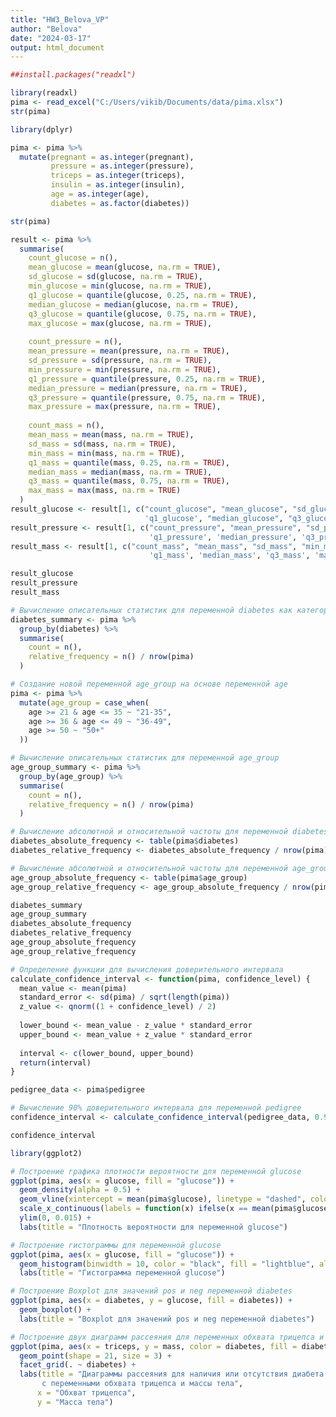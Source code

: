 ```yaml
---
title: "HW3_Belova_VP"
author: "Belova"
date: "2024-03-17"
output: html_document
---
```

```r
##install.packages("readxl")
```

```r
library(readxl) 
pima <- read_excel("C:/Users/vikib/Documents/data/pima.xlsx")
str(pima)
```
```r
library(dplyr)

pima <- pima %>%
  mutate(pregnant = as.integer(pregnant),
         pressure = as.integer(pressure),
         triceps = as.integer(triceps),
         insulin = as.integer(insulin),
         age = as.integer(age),
         diabetes = as.factor(diabetes))
```

```r
str(pima)
```

```r
result <- pima %>% 
  summarise(
    count_glucose = n(),
    mean_glucose = mean(glucose, na.rm = TRUE),
    sd_glucose = sd(glucose, na.rm = TRUE),
    min_glucose = min(glucose, na.rm = TRUE),
    q1_glucose = quantile(glucose, 0.25, na.rm = TRUE),
    median_glucose = median(glucose, na.rm = TRUE),
    q3_glucose = quantile(glucose, 0.75, na.rm = TRUE),
    max_glucose = max(glucose, na.rm = TRUE),
    
    count_pressure = n(),
    mean_pressure = mean(pressure, na.rm = TRUE),
    sd_pressure = sd(pressure, na.rm = TRUE),
    min_pressure = min(pressure, na.rm = TRUE),
    q1_pressure = quantile(pressure, 0.25, na.rm = TRUE),
    median_pressure = median(pressure, na.rm = TRUE),
    q3_pressure = quantile(pressure, 0.75, na.rm = TRUE),
    max_pressure = max(pressure, na.rm = TRUE),
    
    count_mass = n(),
    mean_mass = mean(mass, na.rm = TRUE),
    sd_mass = sd(mass, na.rm = TRUE),
    min_mass = min(mass, na.rm = TRUE),
    q1_mass = quantile(mass, 0.25, na.rm = TRUE),
    median_mass = median(mass, na.rm = TRUE),
    q3_mass = quantile(mass, 0.75, na.rm = TRUE),
    max_mass = max(mass, na.rm = TRUE)
  )
result_glucose <- result[1, c("count_glucose", "mean_glucose", "sd_glucose", "min_glucose",
                              'q1_glucose', "median_glucose", "q3_glucose", "max_glucose" )]
result_pressure <- result[1, c("count_pressure", "mean_pressure", "sd_pressure", "min_pressure",
                               'q1_pressure', 'median_pressure', 'q3_pressure', 'max_pressure' )]
result_mass <- result[1, c("count_mass", "mean_mass", "sd_mass", "min_mass",
                               'q1_mass', 'median_mass', 'q3_mass', 'max_mass')]

result_glucose
result_pressure
result_mass
```
```r
# Вычисление описательных статистик для переменной diabetes как категориальной переменной
diabetes_summary <- pima %>%
  group_by(diabetes) %>%
  summarise(
    count = n(),
    relative_frequency = n() / nrow(pima)
  )

# Создание новой переменной age_group на основе переменной age
pima <- pima %>%
  mutate(age_group = case_when(
    age >= 21 & age <= 35 ~ "21-35",
    age >= 36 & age <= 49 ~ "36-49",
    age >= 50 ~ "50+"
  ))

# Вычисление описательных статистик для переменной age_group
age_group_summary <- pima %>%
  group_by(age_group) %>%
  summarise(
    count = n(),
    relative_frequency = n() / nrow(pima)
  )

# Вычисление абсолютной и относительной частоты для переменной diabetes
diabetes_absolute_frequency <- table(pima$diabetes)
diabetes_relative_frequency <- diabetes_absolute_frequency / nrow(pima)

# Вычисление абсолютной и относительной частоты для переменной age_group
age_group_absolute_frequency <- table(pima$age_group)
age_group_relative_frequency <- age_group_absolute_frequency / nrow(pima)

diabetes_summary
age_group_summary
diabetes_absolute_frequency
diabetes_relative_frequency
age_group_absolute_frequency
age_group_relative_frequency
```

```r
# Определение функции для вычисления доверительного интервала
calculate_confidence_interval <- function(pima, confidence_level) {
  mean_value <- mean(pima)
  standard_error <- sd(pima) / sqrt(length(pima))
  z_value <- qnorm((1 + confidence_level) / 2)
  
  lower_bound <- mean_value - z_value * standard_error
  upper_bound <- mean_value + z_value * standard_error
  
  interval <- c(lower_bound, upper_bound)
  return(interval)
}

pedigree_data <- pima$pedigree

# Вычисление 90% доверительного интервала для переменной pedigree
confidence_interval <- calculate_confidence_interval(pedigree_data, 0.90)

confidence_interval
```
```r
library(ggplot2)

# Построение графика плотности вероятности для переменной glucose
ggplot(pima, aes(x = glucose, fill = "glucose")) +
  geom_density(alpha = 0.5) +
  geom_vline(xintercept = mean(pima$glucose), linetype = "dashed", color = "black") +
  scale_x_continuous(labels = function(x) ifelse(x == mean(pima$glucose), paste("Среднее: ", round(x, 2)), x)) +
  ylim(0, 0.015) +
  labs(title = "Плотность вероятности для переменной glucose")

# Построение гистограммы для переменной glucose
ggplot(pima, aes(x = glucose, fill = "glucose")) +
  geom_histogram(binwidth = 10, color = "black", fill = "lightblue", alpha = 0.7) +
  labs(title = "Гистограмма переменной glucose")

# Построение Boxplot для значений pos и neg переменной diabetes
ggplot(pima, aes(x = diabetes, y = glucose, fill = diabetes)) +
  geom_boxplot() +
  labs(title = "Boxplot для значений pos и neg переменной diabetes")
```
```r
# Построение двух диаграмм рассеяния для переменных обхвата трицепса и массы тела 
ggplot(pima, aes(x = triceps, y = mass, color = diabetes, fill = diabetes)) +
  geom_point(shape = 21, size = 3) +
  facet_grid(. ~ diabetes) +
  labs(title = "Диаграммы рассеяния для наличия или отсутствия диабета 
       с переменными обхвата трицепса и массы тела",
      x = "Обхват трицепса",
      y = "Масса тела")
```

